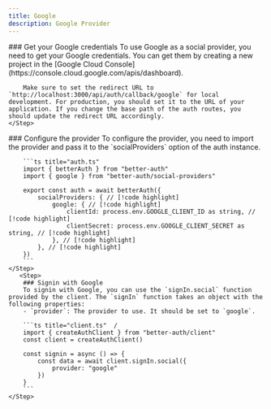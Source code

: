 ```yaml
---
title: Google
description: Google Provider
---
```


<Steps>
    <Step> 
        ### Get your Google credentials
        To use Google as a social provider, you need to get your Google credentials. You can get them by creating a new project in the [Google Cloud Console](https://console.cloud.google.com/apis/dashboard).

        Make sure to set the redirect URL to `http://localhost:3000/api/auth/callback/google` for local development. For production, you should set it to the URL of your application. If you change the base path of the auth routes, you should update the redirect URL accordingly.
    </Step>

  <Step>
        ### Configure the provider
        To configure the provider, you need to import the provider and pass it to the `socialProviders` option of the auth instance.

        ```ts title="auth.ts"   
        import { betterAuth } from "better-auth"
        import { google } from "better-auth/social-providers"
        
        export const auth = await betterAuth({
            socialProviders: { // [!code highlight]
                google: { // [!code highlight]
                    clientId: process.env.GOOGLE_CLIENT_ID as string, // [!code highlight]
                    clientSecret: process.env.GOOGLE_CLIENT_SECRET as string, // [!code highlight]
                }, // [!code highlight]
            }, // [!code highlight]
        })
        ```
    </Step>
       <Step>
        ### Signin with Google
        To signin with Google, you can use the `signIn.social` function provided by the client. The `signIn` function takes an object with the following properties:
        - `provider`: The provider to use. It should be set to `google`.

        ```ts title="client.ts"  /
        import { createAuthClient } from "better-auth/client"
        const client = createAuthClient()
        
        const signin = async () => {
            const data = await client.signIn.social({
                provider: "google"
            })
        }
        ```
    </Step>
</Steps>
